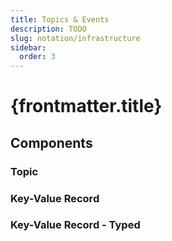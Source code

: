 ```yaml
---
title: Topics & Events
description: TODO
slug: notation/infrastructure
sidebar:
  order: 3
---
```



# {frontmatter.title}

## Components

### Topic
<LibraryComponent name="topic-simple" width={115}/>
<LibraryComponent name="topic-default" width={231}/>
<LibraryComponent name="topic-advanced" width={258}/>

### Key-Value Record
<LibraryComponent name="record-kv" width={100}/>

### Key-Value Record - Typed
<LibraryComponent name="record-kv-typed" width={101}/>

